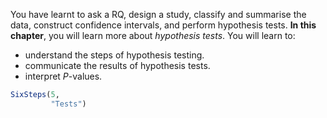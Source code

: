 ::: {.objectivesBox .objectives data-latex="{iconmonstr-target-4-240.png}"}
You have learnt to ask a RQ, design a study, classify and summarise the data, construct confidence intervals, and perform hypothesis tests.
**In this chapter**,  you will learn more about *hypothesis tests*.
You will learn to:
  
* understand the steps of hypothesis testing.
* communicate the results of hypothesis tests.
* interpret $P$-values.
:::

```r
SixSteps(5, 
         "Tests")
```


